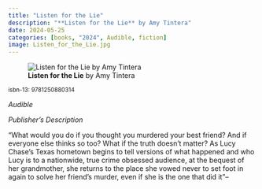 ```yaml
---
title: "Listen for the Lie"
description: "**Listen for the Lie** by Amy Tintera"
date: 2024-05-25
categories: [books, "2024", Audible, fiction]
image: Listen_for_the_Lie.jpg
---
```

![**Listen for the Lie** by Amy Tintera](Listen_for_the_Lie.jpg){fig-align="left"}

<sup>isbn-13: 9781250880314</sup>

*Audible*

*Publisher's Description*

"What would you do if you thought you murdered your best friend? And if
everyone else thinks so too? What if the truth doesn't matter? As Lucy
Chase's Texas hometown begins to tell versions of what happened and who
Lucy is to a nationwide, true crime obsessed audience, at the bequest of
her grandmother, she returns to the place she vowed never to set foot in
again to solve her friend's murder, even if she is the one that did it"--